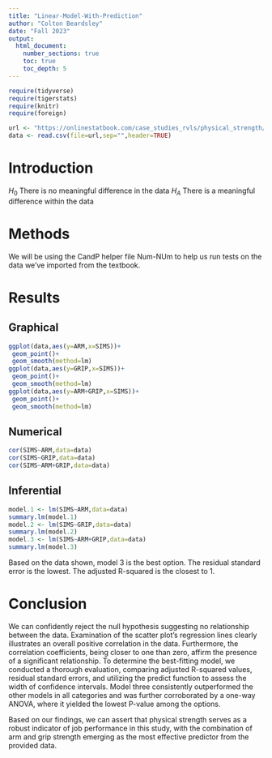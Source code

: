 ```yaml
---
title: "Linear-Model-With-Prediction"
author: "Colton Beardsley"
date: "Fall 2023"
output: 
  html_document:
    number_sections: true
    toc: true
    toc_depth: 5
---
```



```r
require(tidyverse)
require(tigerstats)
require(knitr)
require(foreign)
```

```r
url <- "https://onlinestatbook.com/case_studies_rvls/physical_strength/data.txt" 
data <- read.csv(file=url,sep="",header=TRUE) 
```

# Introduction

$H_0$ There is no meaningful difference in the data
$H_A$ There is a meaningful difference within the data


# Methods

We will be using the CandP helper file Num-NUm to help us run tests on the data we've imported from the textbook.


# Results



## Graphical

```r
ggplot(data,aes(y=ARM,x=SIMS))+
 geom_point()+
 geom_smooth(method=lm)
ggplot(data,aes(y=GRIP,x=SIMS))+
 geom_point()+
 geom_smooth(method=lm)
ggplot(data,aes(y=ARM+GRIP,x=SIMS))+
 geom_point()+
 geom_smooth(method=lm)
```




## Numerical

```r
cor(SIMS~ARM,data=data)
cor(SIMS~GRIP,data=data)
cor(SIMS~ARM+GRIP,data=data)

```



## Inferential

```r
model.1 <- lm(SIMS~ARM,data=data)
summary.lm(model.1)
model.2 <- lm(SIMS~GRIP,data=data)
summary.lm(model.2)
model.3 <- lm(SIMS~ARM+GRIP,data=data)
summary.lm(model.3)
```

Based on the data shown, model 3 is the best option. The residual standard error is the lowest. The adjusted R-squared is the closest to 1.

# Conclusion

We can confidently reject the null hypothesis suggesting no relationship between the data. Examination of the scatter plot's regression lines clearly illustrates an overall positive correlation in the data. Furthermore, the correlation coefficients, being closer to one than zero, affirm the presence of a significant relationship. To determine the best-fitting model, we conducted a thorough evaluation, comparing adjusted R-squared values, residual standard errors, and utilizing the predict function to assess the width of confidence intervals. Model three consistently outperformed the other models in all categories and was further corroborated by a one-way ANOVA, where it yielded the lowest P-value among the options.

Based on our findings, we can assert that physical strength serves as a robust indicator of job performance in this study, with the combination of arm and grip strength emerging as the most effective predictor from the provided data.


